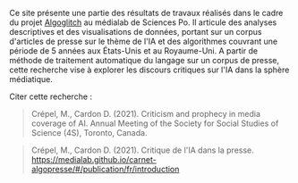 Ce site présente une partie des résultats de travaux réalisés dans le cadre du projet  [Algoglitch](https://medialab.sciencespo.fr/activites/algoglitch/) au médialab de Sciences Po. Il articule des analyses descriptives et des visualisations de données, portant sur un corpus d'articles de presse sur le thème de l'IA et des algorithmes couvrant une période de 5 années aux États-Unis et au Royaume-Uni. A partir de méthode de traitement automatique du langage sur un corpus de presse, cette recherche vise à explorer les discours critiques sur l'IA dans la sphère médiatique. 

Citer cette recherche : 
> Crépel, M., Cardon D. (2021). Criticism and prophecy in media coverage of AI. Annual Meeting of the Society for Social Studies of Science (4S), Toronto, Canada.

> Crépel, M., Cardon D. (2021). Critique de l'IA dans la presse. https://medialab.github.io/carnet-algopresse/#/publication/fr/introduction
